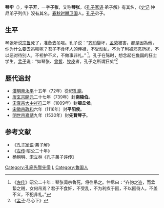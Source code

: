 '''琴牢'''（{{bd|？||？|catIdx=Q}}），字'''子开'''，一字'''子张'''，又称'''琴张'''，《[[孔子家语|孔子家语]]·弟子解》有其名，《[[史记|史记]]·仲尼弟子列传》沒有其名。[[春秋时期|春秋时期]][[卫国|卫国]]人。[[孔子|孔子]]弟子。

==生平==
琴张听说[[宗鲁|宗鲁]]死了，准备去吊唁。孔子说：“[[齐豹|齐豹]]變坏，[[孟絷|孟絷]]被害，都是因為他，你为什么要去吊唁呢？君子不食坏人的俸禄，不受动乱，不为了利被邪恶所扰，不以恶对待别人，不袒护不义，不做事非礼。” <ref>《[[左传|左传]]》昭公二十年：琴张闻宗鲁死，将往吊之。仲尼曰：“齐豹之盗，而孟絷之贼，女何吊焉？君子不食奸，不受乱，不为利疚于回，不以回待人，不盖不义，不犯非礼。”</ref>。孔子在陈时，想念起在[[鲁国|鲁国]]的狂士学生，[[孟子|孟子]]说：“如琴张、[[曾皙|曾皙]]、[[牧皮|牧皮]]者，孔子之所谓狂矣”<ref>《[[孟子_(書)|孟子]]·尽心下》</ref>

==歷代追封==
*[[東漢|漢]][[漢明帝|明帝]][[永平_(東漢)|永平]]十五年（72年）從祀[[孔廟|孔廟]]。
*[[唐朝|唐]][[唐玄宗|玄宗]][[開元|開元]]二十七年（739年）封'''南陵伯'''。
*[[北宋|宋]][[宋真宗|真宗]][[大中祥符|大中祥符]]二年（1009年）封'''顿丘侯'''。
*[[北宋|宋]][[宋徽宗|徽宗]][[政和|政和]]六年（1116年）封'''平阳侯'''。
*[[明朝|明]][[明世宗|世宗]][[嘉靖|嘉靖]]九年（1530年）封'''先賢琴子'''。 
==参考文献==
*《[[孔子家语|孔子家语]]·弟子解》
*《[[左传|左传]]·昭公二十年》
*杨朝明、宋立林《孔子弟子评传》
{{孔子弟子}}
[[Category:孔廟先賢先儒|Category:孔廟先賢先儒]]
[[Category:琴姓|L]]
[[Category:鲁国人|Category:鲁国人]]
